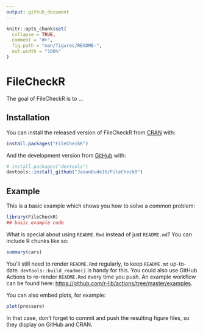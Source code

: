 ```yaml
---
output: github_document
---
```


```r
knitr::opts_chunk$set(
  collapse = TRUE,
  comment = "#>",
  fig.path = "man/figures/README-",
  out.width = "100%"
)
```

# FileCheckR

The goal of FileCheckR is to ...

## Installation

You can install the released version of FileCheckR from [CRAN](https://CRAN.R-project.org) with:

``` r
install.packages("FileCheckR")
```

And the development version from [GitHub](https://github.com/) with:

``` r
# install.packages("devtools")
devtools::install_github("JasonDude16/FileCheckR")
```
## Example

This is a basic example which shows you how to solve a common problem:

```r
library(FileCheckR)
## basic example code
```

What is special about using `README.Rmd` instead of just `README.md`? You can include R chunks like so:

```r
summary(cars)
```

You'll still need to render `README.Rmd` regularly, to keep `README.md` up-to-date. `devtools::build_readme()` is handy for this. You could also use GitHub Actions to re-render `README.Rmd` every time you push. An example workflow can be found here: <https://github.com/r-lib/actions/tree/master/examples>.

You can also embed plots, for example:

```r
plot(pressure)
```

In that case, don't forget to commit and push the resulting figure files, so they display on GitHub and CRAN.
